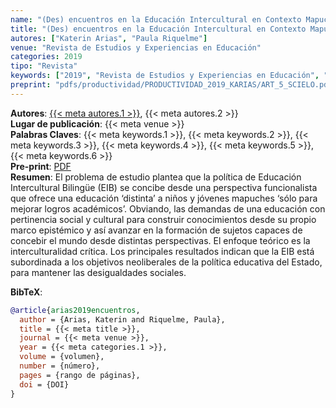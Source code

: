 ```yaml
---
name: "(Des) encuentros en la Educación Intercultural en Contexto Mapuche, Chile"
title: "(Des) encuentros en la Educación Intercultural en Contexto Mapuche, Chile"
autores: ["Katerin Arias", "Paula Riquelme"]
venue: "Revista de Estudios y Experiencias en Educación"
categories: 2019
tipo: "Revista"
keywords: ["2019", "Revista de Estudios y Experiencias en Educación", "Ley Indígena", "Educación Intercultural Bilingüe", "Interculturalidad Funcionalista", "Interculturalidad Crítica"]
preprint: "pdfs/productividad/PRODUCTIVIDAD_2019_KARIAS/ART_5_SCIELO.pdf"
---
```

**Autores**: [{{< meta autores.1 >}}](../members/current/Katerin Arias.qmd), {{< meta autores.2 >}}    
**Lugar de publicación**: {{< meta venue >}}     
**Palabras Claves**: {{< meta keywords.1 >}}, {{< meta keywords.2 >}}, {{< meta keywords.3 >}}, {{< meta keywords.4 >}}, {{< meta keywords.5 >}}, {{< meta keywords.6 >}}    
**Pre-print**: [PDF](../{{< meta preprint >}})    
**Resumen**: El problema de estudio plantea que la política de Educación Intercultural Bilingüe (EIB) se concibe desde una perspectiva funcionalista que ofrece una educación 'distinta' a niños y jóvenes mapuches 'sólo para mejorar logros académicos'. Obviando, las demandas de una educación con pertinencia social y cultural para construir conocimientos desde su propio marco epistémico y así avanzar en la formación de sujetos capaces de concebir el mundo desde distintas perspectivas. El enfoque teórico es la interculturalidad crítica. Los principales resultados indican que la EIB está subordinada a los objetivos neoliberales de la política educativa del Estado, para mantener las desigualdades sociales.   


**BibTeX**:
```bibtex
@article{arias2019encuentros,
  author = {Arias, Katerin and Riquelme, Paula},
  title = {{< meta title >}},
  journal = {{< meta venue >}},
  year = {{< meta categories.1 >}},
  volume = {volumen},
  number = {número},
  pages = {rango de páginas},
  doi = {DOI}
}
```
